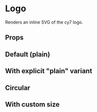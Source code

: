 
<Meta title="Design System | Logo" component={Logo} />

# Logo

Renders an inline SVG of the cy7 logo.

## Props

<Props of={Logo} />

## Default (plain)

<Preview withSource="open">
  <Story name="Default (plain)">
    <Logo />
  </Story>
</Preview>

## With explicit "plain" variant

<Preview withSource="open">
  <Story name="With explicit plain variant" >
    <Logo variant="plain" />
  </Story>
</Preview>

## Circular

<Preview withSource="open">
  <Story name="Circular">
    <Logo variant="circular" />
  </Story>
</Preview>


## With custom size

<Preview withSource="open">
  <Story name="With custom size">
    <Logo size={200} />
  </Story>
</Preview>
